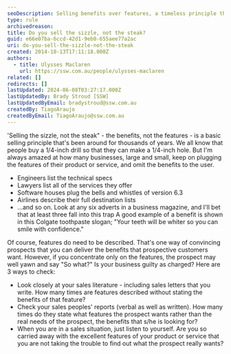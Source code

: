 ```yaml
---
seoDescription: Selling benefits over features, a timeless principle that helps businesses connect with customers' needs.
type: rule
archivedreason:
title: Do you sell the sizzle, not the steak?
guid: e66e07ba-6ccd-42d1-9eb0-655aee77a2ac
uri: do-you-sell-the-sizzle-not-the-steak
created: 2014-10-13T17:11:18.000Z
authors:
  - title: Ulysses Maclaren
    url: https://ssw.com.au/people/ulysses-maclaren
related: []
redirects: []
lastUpdated: 2024-06-08T03:27:17.000Z
lastUpdatedBy: Brady Stroud [SSW]
lastUpdatedByEmail: bradystroud@ssw.com.au
createdBy: TiagoAraujo
createdByEmail: TiagoAraujo@ssw.com.au
---
```


'Selling the sizzle, not the steak" - the benefits, not the features - is a basic selling principle that's been around for thousands of years. We all know that people buy a 1/4-inch drill so that they can make a 1/4-inch hole. But I'm always amazed at how many businesses, large and small, keep on plugging the features of their product or service, and omit the benefits to the user.

- Engineers list the technical specs
- Lawyers list all of the services they offer
- Software houses plug the bells and whistles of version 6.3
- Airlines describe their full destination lists
- ...and so on. Look at any six adverts in a business magazine, and I'll bet that at least three fall into this trap
A good example of a benefit is shown in this Colgate toothpaste slogan; "Your teeth will be whiter so you can smile with confidence."

Of course, features do need to be described. That's one way of convincing prospects that you can deliver the benefits that prospective customers want. However, if you concentrate only on the features, the prospect may well yawn and say "So what?" Is your business guilty as charged? Here are 3 ways to check:

- Look closely at your sales literature - including sales letters that you write. How many times are features described without stating the benefits of that feature?
- Check your sales peoples' reports (verbal as well as written). How many times do they state what features the prospect wants rather than the real needs of the prospect, the benefits that s/he is looking for?
- When you are in a sales situation, just listen to yourself. Are you so carried away with the excellent features of your product or service that you are not taking the trouble to find out what the prospect really wants?
